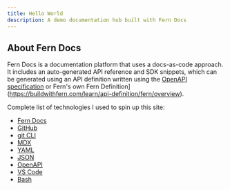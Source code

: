 ```yaml
---
title: Hello World
description: A demo documentation hub built with Fern Docs
---
```


## About Fern Docs

Fern Docs is a documentation platform that uses a docs-as-code approach. It includes an auto-generated API reference and SDK snippets, which can be generated using an API definition written using the [OpenAPI specification](https://openapis.org/) or Fern's own Fern Definition](https://buildwithfern.com/learn/api-definition/fern/overview).

Complete list of technologies I used to spin up this site:
- [Fern Docs](https://buildwithfern.com/learn/docs/getting-started/quickstart)
- [GitHub](https://github.com)
- [git CLI](https://git-scm.com/book/en/v2/Getting-Started-The-Command-Line)
- [MDX](https://mdxjs.com/docs/what-is-mdx/)
- [YAML](https://yaml.org/)
- [JSON](https://www.json.org/json-en.html)
- [OpenAPI](https://openapis.org)
- [VS Code](https://code.visualstudio.com) 
- [Bash](https://www.gnu.org/software/bash)

<Cards>
  <Card
    title="API Reference"
    icon="fa-solid fa-code"
    href="/api-reference"
  />
  <Card
    title="Fern's Discord Community"
    icon="fa-brands fa-discord"
    href="https://discord.com/invite/JkkXumPzcG"
  />
  <Card
    title="Fern's Blog"
    icon="fa-solid fa-signal"
    href="https://blog.buildwithfern.com"
  />
  <Card
    title="SOC 2 Audited"
    icon="fa-solid fa-shield-halved"
    href="https://security.buildwithfern.com"
  />
</Cards>
